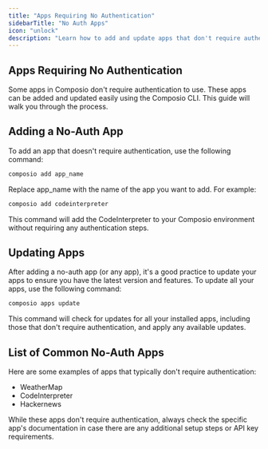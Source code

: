 ```yaml
---
title: "Apps Requiring No Authentication"
sidebarTitle: "No Auth Apps"
icon: "unlock"
description: "Learn how to add and update apps that don't require authentication in Composio."
---
```


## Apps Requiring No Authentication
Some apps in Composio don't require authentication to use. These apps can be added and updated easily using the Composio CLI. This guide will walk you through the process.

## Adding a No-Auth App
To add an app that doesn't require authentication, use the following command:
```bash 
composio add app_name
```
Replace app_name with the name of the app you want to add. For example:

```bash
composio add codeinterpreter
```
This command will add the CodeInterpreter to your Composio environment without requiring any authentication steps.

## Updating Apps
After adding a no-auth app (or any app), it's a good practice to update your apps to ensure you have the latest version and features. To update all your apps, use the following command:


```python
composio apps update
```
This command will check for updates for all your installed apps, including those that don't require authentication, and apply any available updates.
## List of Common No-Auth Apps
Here are some examples of apps that typically don't require authentication:

- WeatherMap
- CodeInterpreter
- Hackernews

<Note>
While these apps don't require authentication, always check the specific app's documentation in case there are any additional setup steps or API key requirements.
</Note>
